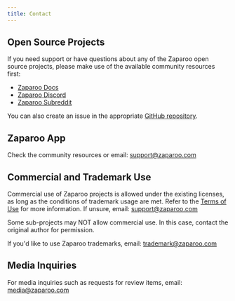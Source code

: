 ```yaml
---
title: Contact
---
```


## Open Source Projects

If you need support or have questions about any of the Zaparoo open source projects, please make use of the available community resources first:

- [Zaparoo Docs](/docs/)
- [Zaparoo Discord](https://zaparoo.org/discord)
- [Zaparoo Subreddit](https://www.reddit.com/r/Zaparoo/)

You can also create an issue in the appropriate [GitHub repository](https://github.com/ZaparooProject/).

## Zaparoo App

Check the community resources or email: support@zaparoo.com

## Commercial and Trademark Use

Commercial use of Zaparoo projects is allowed under the existing licenses, as long as the conditions of trademark usage are met. Refer to the [Terms of Use](/terms) for more information. If unsure, email: support@zaparoo.com

Some sub-projects may NOT allow commercial use. In this case, contact the original author for permission.

If you'd like to use Zaparoo trademarks, email: trademark@zaparoo.com

## Media Inquiries

For media inquiries such as requests for review items, email: media@zaparoo.com
